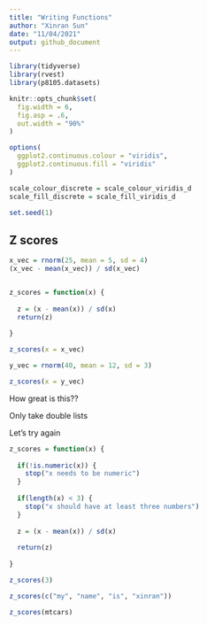 ```yaml
---
title: "Writing Functions"
author: "Xinran Sun"
date: "11/04/2021"
output: github_document
---
```


```r
library(tidyverse)
library(rvest)
library(p8105.datasets)

knitr::opts_chunk$set(
  fig.width = 6,
  fig.asp = .6,
  out.width = "90%"
)

options(
  ggplot2.continuous.colour = "viridis",
  ggplot2.continuous.fill = "viridis"
)

scale_colour_discrete = scale_colour_viridis_d
scale_fill_discrete = scale_fill_viridis_d

set.seed(1)
```

## Z scores

```r
x_vec = rnorm(25, mean = 5, sd = 4)
(x_vec - mean(x_vec)) / sd(x_vec)


z_scores = function(x) {
  
  z = (x - mean(x)) / sd(x)
  return(z)
  
}

z_scores(x = x_vec)

y_vec = rnorm(40, mean = 12, sd = 3)

z_scores(x = y_vec)
```


How great is this??

Only take double lists

Let's try again

```r
z_scores = function(x) {
  
  if(!is.numeric(x)) {
    stop("x needs to be numeric")
  }
  
  if(length(x) < 3) {
    stop("x should have at least three numbers")
  }
  
  z = (x - mean(x)) / sd(x)
  
  return(z)
  
}
```


```r
z_scores(3)

z_scores(c("my", "name", "is", "xinran"))

z_scores(mtcars)
```



